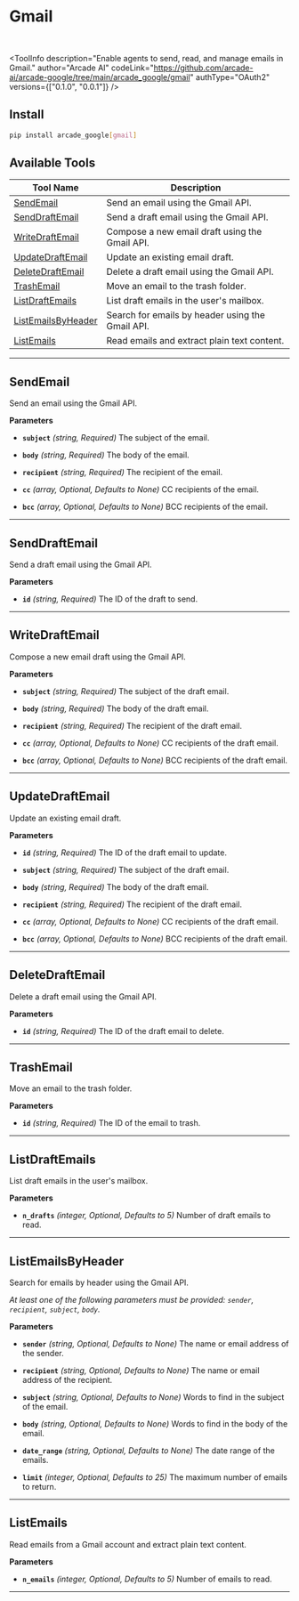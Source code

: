# Gmail


<br />

<ToolInfo
    description="Enable agents to send, read, and manage emails in Gmail."
    author="Arcade AI"
    codeLink="https://github.com/arcade-ai/arcade-google/tree/main/arcade_google/gmail"
    authType="OAuth2"
    versions={["0.1.0", "0.0.1"]}
/>


## Install

```bash
pip install arcade_google[gmail]
```





## Available Tools

| Tool Name                                 | Description                                      |
| ----------------------------------------- | ------------------------------------------------ |
| [SendEmail](#sendemail)                   | Send an email using the Gmail API.               |
| [SendDraftEmail](#senddraftemail)         | Send a draft email using the Gmail API.          |
| [WriteDraftEmail](#writedraftemail)       | Compose a new email draft using the Gmail API.   |
| [UpdateDraftEmail](#updatedraftemail)     | Update an existing email draft.                  |
| [DeleteDraftEmail](#deletedraftemail)     | Delete a draft email using the Gmail API.        |
| [TrashEmail](#trashemail)                 | Move an email to the trash folder.               |
| [ListDraftEmails](#listdraftemails)       | List draft emails in the user's mailbox.         |
| [ListEmailsByHeader](#listemailsbyheader) | Search for emails by header using the Gmail API. |
| [ListEmails](#listemails)                 | Read emails and extract plain text content.      |

---

## SendEmail

Send an email using the Gmail API.

**Parameters**

-   **`subject`** _(string, Required)_ The subject of the email.

-   **`body`** _(string, Required)_ The body of the email.

-   **`recipient`** _(string, Required)_ The recipient of the email.

-   **`cc`** _(array, Optional, Defaults to None)_ CC recipients of the email.

-   **`bcc`** _(array, Optional, Defaults to None)_ BCC recipients of the email.

---

## SendDraftEmail

Send a draft email using the Gmail API.

**Parameters**

-   **`id`** _(string, Required)_ The ID of the draft to send.

---

## WriteDraftEmail

Compose a new email draft using the Gmail API.

**Parameters**

-   **`subject`** _(string, Required)_ The subject of the draft email.

-   **`body`** _(string, Required)_ The body of the draft email.

-   **`recipient`** _(string, Required)_ The recipient of the draft email.

-   **`cc`** _(array, Optional, Defaults to None)_ CC recipients of the draft
    email.

-   **`bcc`** _(array, Optional, Defaults to None)_ BCC recipients of the draft
    email.

---

## UpdateDraftEmail

Update an existing email draft.

**Parameters**

-   **`id`** _(string, Required)_ The ID of the draft email to update.

-   **`subject`** _(string, Required)_ The subject of the draft email.

-   **`body`** _(string, Required)_ The body of the draft email.

-   **`recipient`** _(string, Required)_ The recipient of the draft email.

-   **`cc`** _(array, Optional, Defaults to None)_ CC recipients of the draft
    email.

-   **`bcc`** _(array, Optional, Defaults to None)_ BCC recipients of the draft
    email.

---

## DeleteDraftEmail

Delete a draft email using the Gmail API.

**Parameters**

-   **`id`** _(string, Required)_ The ID of the draft email to delete.

---

## TrashEmail

Move an email to the trash folder.

**Parameters**

-   **`id`** _(string, Required)_ The ID of the email to trash.

---

## ListDraftEmails

List draft emails in the user's mailbox.

**Parameters**

-   **`n_drafts`** _(integer, Optional, Defaults to 5)_ Number of draft emails
    to read.

---

## ListEmailsByHeader

Search for emails by header using the Gmail API.

_At least one of the following parameters must be provided: `sender`,
`recipient`, `subject`, `body`._

**Parameters**

-   **`sender`** _(string, Optional, Defaults to None)_ The name or email
    address of the sender.

-   **`recipient`** _(string, Optional, Defaults to None)_ The name or email
    address of the recipient.

-   **`subject`** _(string, Optional, Defaults to None)_ Words to find in the
    subject of the email.

-   **`body`** _(string, Optional, Defaults to None)_ Words to find in the body
    of the email.

-   **`date_range`** _(string, Optional, Defaults to None)_ The date range of
    the emails.

-   **`limit`** _(integer, Optional, Defaults to 25)_ The maximum number of
    emails to return.

---

## ListEmails

Read emails from a Gmail account and extract plain text content.

**Parameters**

-   **`n_emails`** _(integer, Optional, Defaults to 5)_ Number of emails to
    read.

---
